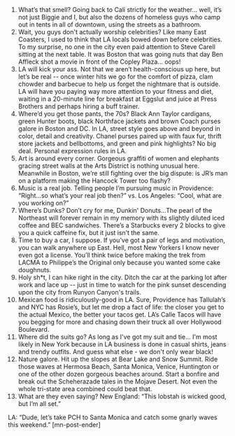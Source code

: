 &nbsp;
1. What’s that smell?
Going back to Cali strictly for the weather... well, it’s not just Biggie and I, but also the dozens of homeless guys who camp out in tents in all of downtown, using the streets as a bathroom.
2. Wait, you guys don't actually worship celebrities?
Like many East Coasters, I used to think that LA locals bowed down before celebrities. To my surprise, no one in the city even paid attention to Steve Carell sitting at the next table. It was Boston that was going nuts that day Ben Affleck shot a movie in front of the Copley Plaza... oops!
3. LA will kick your ass.
Not that we aren’t health-conscious up here, but let’s be real -- once winter hits we go for the comfort of pizza, clam chowder and barbecue to help us forget the nightmare that is outside. LA will have you paying way more attention to your fitness and diet, waiting in a 20-minute line for breakfast at Eggslut and juice at Press Brothers and perhaps hiring a buff trainer.
4. Where’d you get those pants, the 70s?
Black Ann Taylor cardigans, green Hunter boots, black Northface jackets and brown Coach purses galore in Boston and DC. In LA, street style goes above and beyond in color, detail and creativity. Chanel purses paired up with faux fur, thrift store jackets and bellbottoms, and green and pink highlights? No big deal. Personal expression rules in LA.
5. Art is around every corner.
Gorgeous graffiti of women and elephants gracing street walls at the Arts District is nothing unusual here. Meanwhile in Boston, we’re still fighting over the big dispute: is JR’s man on a platform making the Hancock Tower too flashy?
6. Music is a real job.
Telling people I’m pursuing music in Providence: “Right...so what’s your real job then?” vs. Los Angeles: “Cool, what are you working on?”
7. Where’s Dunks?
Don’t cry for me, Dunkin' Donuts...The pearl of the Northeast will forever remain in my memory with its slightly diluted iced coffee and BEC sandwiches. There’s a Starbucks every 2 blocks to give you a quick caffeine fix, but it just isn’t the same.
8. Time to buy a car, I suppose.
If you’ve got a pair of legs and motivation, you can walk anywhere up East. Hell, most New Yorkers I know never even got a license. You’ll think twice before making the trek from LACMA to Philippe’s the Original only because you wanted some cake doughnuts.
9. Holy sh*t, I can hike right in the city.
Ditch the car at the parking lot after work and lace up -- just in time to watch for the pink sunset descending upon the city from Runyon Canyon's trails.
10. Mexican food is ridiculously-good in LA.
Sure, Providence has Tallulah’s and NYC has Rosie’s, but let me drop a fact of life: the closer you get to the actual Mexico, the better your tacos get. LA’s Calle Tacos will have you begging for more and chasing down their truck all over Hollywood Boulevard.
11. Where did the suits go?
As long as I've got my suit and tie... I'm most likely in New York because in LA business is done in casual shirts, jeans and trendy outfits. And guess what else - we don't only wear black!
12. Nature galore.
Hit up the slopes at Bear Lake and Snow Summit. Ride those waves at Hermosa Beach, Santa Monica, Venice, Huntington or one of the other dozen gorgeous beaches around. Start a bonfire and break out the Scheherazade tales in the Mojave Desert. Not even the whole tri-state area combined could beat that.
13. What are they even saying?
New England: “This lobstah is wicked good, but I’m all set.”

LA: “Dude, let’s take PCH to Santa Monica and catch some gnarly waves this weekend.” [mn-post-ender]